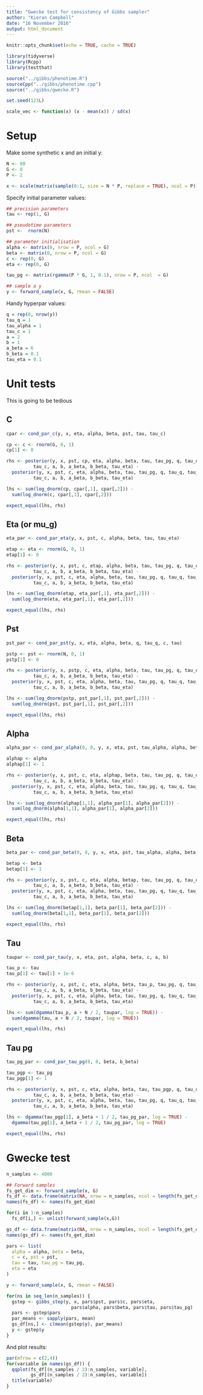 ```yaml
---
title: "Gwecke test for consistency of Gibbs sampler"
author: "Kieran Campbell"
date: "16 November 2016"
output: html_document
---
```


```r
knitr::opts_chunk$set(echo = TRUE, cache = TRUE)

library(tidyverse)
library(Rcpp)
library(testthat)

source("../gibbs/phenotime.R")
sourceCpp("../gibbs/phenotime.cpp")
source("../gibbs/gwecke.R")

set.seed(123L)

scale_vec <- function(x) (x - mean(x)) / sd(x)
```

# Setup

Make some synthetic x and an initial y:

```r
N <- 80
G <- 8
P <- 2

x <- scale(matrix(sample(0:1, size = N * P, replace = TRUE), ncol = P))

```

Specify initial parameter values:

```r

## precision parameters
tau <- rep(1, G)

## pseudotime parameters
pst <-  rnorm(N)

## parameter initialisation
alpha <- matrix(0, nrow = P, ncol = G)
beta <- matrix(0, nrow = P, ncol = G)
c <- rep(0, G)
eta <- rep(0, G)

tau_pg <- matrix(rgamma(P * G, 1, 0.1), nrow = P, ncol  = G)

## sample a y
y <- forward_sample(x, G, rmean = FALSE)
```

Handy hyperpar values:

```r
q = rep(0, nrow(y)) 
tau_q = 1
tau_alpha = 1
tau_c = 1
a = 2
b = 1
a_beta = 6
b_beta = 0.1
tau_eta = 0.1
```

# Unit tests

This is going to be tedious

## C

```r
cpar <- cond_par_c(y, x, eta, alpha, beta, pst, tau, tau_c)

cp <- c <- rnorm(G, 0, 1)
cp[1] <- 0

rhs <- posterior(y, x, pst, cp, eta, alpha, beta, tau, tau_pg, q, tau_q, tau_alpha,
          tau_c, a, b, a_beta, b_beta, tau_eta) - 
  posterior(y, x, pst, c, eta, alpha, beta, tau, tau_pg, q, tau_q, tau_alpha,
          tau_c, a, b, a_beta, b_beta, tau_eta) 

lhs <- sum(log_dnorm(cp, cpar[,1], cpar[,2])) -
  sum(log_dnorm(c, cpar[,1], cpar[,2]))

expect_equal(lhs, rhs)
```

## Eta (or mu_g)

```r
eta_par <- cond_par_eta(y, x, pst, c, alpha, beta, tau, tau_eta)

etap <- eta <- rnorm(G, 0, 1)
etap[1] <- 0

rhs <- posterior(y, x, pst, c, etap, alpha, beta, tau, tau_pg, q, tau_q, tau_alpha,
          tau_c, a, b, a_beta, b_beta, tau_eta) - 
  posterior(y, x, pst, c, eta, alpha, beta, tau, tau_pg, q, tau_q, tau_alpha,
          tau_c, a, b, a_beta, b_beta, tau_eta) 

lhs <- sum(log_dnorm(etap, eta_par[,1], eta_par[,2])) -
  sum(log_dnorm(eta, eta_par[,1], eta_par[,2]))

expect_equal(lhs, rhs)
```


## Pst

```r
pst_par <- cond_par_pst(y, x, eta, alpha, beta, q, tau_q, c, tau)

pstp <- pst <- rnorm(N, 0, 1)
pstp[1] <- 0

rhs <- posterior(y, x, pstp, c, eta, alpha, beta, tau, tau_pg, q, tau_q, tau_alpha,
          tau_c, a, b, a_beta, b_beta, tau_eta) - 
  posterior(y, x, pst, c, eta, alpha, beta, tau, tau_pg, q, tau_q, tau_alpha,
          tau_c, a, b, a_beta, b_beta, tau_eta) 

lhs <- sum(log_dnorm(pstp, pst_par[,1], pst_par[,2])) -
  sum(log_dnorm(pst, pst_par[,1], pst_par[,2]))

expect_equal(lhs, rhs)
```

## Alpha

```r
alpha_par <- cond_par_alpha(0, 0, y, x, eta, pst, tau_alpha, alpha, beta, c, tau)

alphap <- alpha
alphap[1] <- 1

rhs <- posterior(y, x, pst, c, eta, alphap, beta, tau, tau_pg, q, tau_q, tau_alpha,
          tau_c, a, b, a_beta, b_beta, tau_eta) - 
  posterior(y, x, pst, c, eta, alpha, beta, tau, tau_pg, q, tau_q, tau_alpha,
          tau_c, a, b, a_beta, b_beta, tau_eta) 

lhs <- sum(log_dnorm(alphap[1,1], alpha_par[1], alpha_par[2])) -
  sum(log_dnorm(alpha[1,1], alpha_par[1], alpha_par[2]))

expect_equal(lhs, rhs)
```

## Beta

```r
beta_par <- cond_par_beta(0, 0, y, x, eta, pst, tau_alpha, alpha, beta, c, tau, tau_pg)

betap <- beta
betap[1] <- 1

rhs <- posterior(y, x, pst, c, eta, alpha, betap, tau, tau_pg, q, tau_q, tau_alpha,
          tau_c, a, b, a_beta, b_beta, tau_eta) - 
  posterior(y, x, pst, c, eta, alpha, beta, tau, tau_pg, q, tau_q, tau_alpha,
          tau_c, a, b, a_beta, b_beta, tau_eta) 

lhs <- sum(log_dnorm(betap[1,1], beta_par[1], beta_par[2])) -
  sum(log_dnorm(beta[1,1], beta_par[1], beta_par[2]))

expect_equal(lhs, rhs)
```

## Tau

```r
taupar <- cond_par_tau(y, x, eta, pst, alpha, beta, c, a, b)

tau_p <- tau
tau_p[1] <- tau[1] + 1e-6

rhs <- posterior(y, x, pst, c, eta, alpha, beta, tau_p, tau_pg, q, tau_q, tau_alpha,
          tau_c, a, b, a_beta, b_beta, tau_eta) - 
  posterior(y, x, pst, c, eta, alpha, beta, tau, tau_pg, q, tau_q, tau_alpha,
          tau_c, a, b, a_beta, b_beta, tau_eta) 

lhs <- sum(dgamma(tau_p, a + N / 2, taupar, log = TRUE)) -
  sum(dgamma(tau, a + N / 2, taupar, log = TRUE))

expect_equal(lhs, rhs)
```

## Tau pg

```r
tau_pg_par <- cond_par_tau_pg(0, 0, beta, b_beta)

tau_pgp <- tau_pg
tau_pgp[1] <- 1

rhs <- posterior(y, x, pst, c, eta, alpha, beta, tau, tau_pgp, q, tau_q, tau_alpha,
          tau_c, a, b, a_beta, b_beta, tau_eta) - 
  posterior(y, x, pst, c, eta, alpha, beta, tau, tau_pg, q, tau_q, tau_alpha,
          tau_c, a, b, a_beta, b_beta, tau_eta) 

lhs <- dgamma(tau_pgp[1], a_beta + 1 / 2, tau_pg_par, log = TRUE) - 
  dgamma(tau_pg[1], a_beta + 1 / 2, tau_pg_par, log = TRUE)

expect_equal(lhs, rhs)
```

# Gwecke test

```r
n_samples <- 4000

## Forward samples
fs_get_dim <- forward_sample(x, G)
fs_df <- data.frame(matrix(NA, nrow = n_samples, ncol = length(fs_get_dim)))
names(fs_df) <- names(fs_get_dim)

for(i in 1:n_samples)
  fs_df[i,] <- unlist(forward_sample(x,G))

gs_df <- data.frame(matrix(NA, nrow = n_samples, ncol = length(fs_get_dim)))
names(gs_df) <- names(fs_get_dim)

pars <- list(
  alpha = alpha, beta = beta, 
  c = c, pst = pst, 
  tau = tau, tau_pg = tau_pg,
  eta = eta
)

y <- forward_sample(x, G, rmean = FALSE)

for(ns in seq_len(n_samples)) {
  gstep <- gibbs_step(y, x, pars$pst, pars$c, pars$eta, 
                        pars$alpha, pars$beta, pars$tau, pars$tau_pg)
  pars <- gstep$pars
  par_means <- sapply(pars, mean)
  gs_df[ns,] <- c(mean(gstep$y), par_means)
  y <- gstep$y
}
```

And plot results:

```r
par(mfrow = c(2,4))
for(variable in names(gs_df)) {
  qqplot(fs_df[(n_samples / 2):n_samples, variable], 
         gs_df[(n_samples / 2):n_samples, variable])
  title(variable)
}
```

